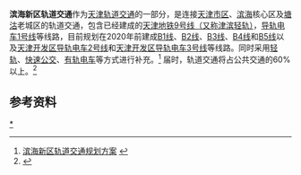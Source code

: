 {{TJ Future infrastructure}}

'''滨海新区轨道交通'''作为[[天津轨道交通|天津轨道交通]]的一部分，是连接[[天津中心城区|天津市区]]、[[滨海新区|滨海]]核心区及[[塘沽区|塘沽]]老城区的轨道交通，包含已经建成的[[天津地铁9号线|天津地铁9号线（又称津滨轻轨）]]，[[天津开发区导轨电车1号线|导轨电车1号线]]等线路，目前规划在2020年前建成[[滨海新区轨道交通B1线|B1线]]、[[滨海新区轨道交通B2线|B2线]]、[[滨海新区轨道交通B3线|B3线]]、[[滨海新区轨道交通B4线|B4线]]和[[滨海新区轨道交通B5线|B5线]]以及[[天津开发区导轨电车2号线|天津开发区导轨电车2号线]]和[[天津开发区导轨电车3号线|天津开发区导轨电车3号线]]等线路。同时采用[[輕軌運輸|轻轨]]、[[快速公交|快速公交]]、[[有轨电车|有轨电车]]等方式进行补充。<ref>[http://www.bh.gov.cn/bhxw/system/2010/08/13/010058892.shtml 滨海新区轨道交通规划方案] {{webarchive|url=https://web.archive.org/web/20101204214032/http://www.bh.gov.cn/bhxw/system/2010/08/13/010058892.shtml |date=2010-12-04 }}</ref> 届时，轨道交通将占公共交通的60%以上。<ref>{{Cite web |url=http://www.chinadaily.com.cn/dfpd/tianjin/2010-08-14/content_706555_2.html |title=天津滨海新区构筑骨干公交系统 轨道交通规划提升方案公示 |access-date=2010-11-05 |archive-date=2015-09-24 |archive-url=https://web.archive.org/web/20150924051159/http://www.chinadaily.com.cn/dfpd/tianjin/2010-08-14/content_706555_2.html |dead-url=no }}</ref>

==参考资料==
{{reflist}}

{{天津轨道交通线路}}

[[Category:天津地鐵|*]]